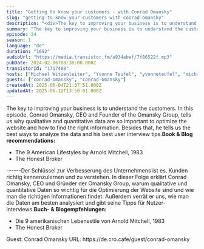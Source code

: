 ```yaml
---
title: "Getting to know your customers - with Conrad Omansky"
slug: "getting-to-know-your-customers-with-conrad-omansky"
description: "<div>The key to improving your business is to understand the customers. In this episode, Conrad Omansky, CEO and Founder of the Omansky Group, tells us why qualitative and quantitative data are so important to optimize the website and how to find the right information. Besides that, he tells us the best ways to analyze the data and his best user interview tips.<strong>Book &amp; Blog recommendations:&nbsp;</strong></div><ul><li>The 9 American Lifestyles by Arnold Mitchell, 1983</li><li>The Honest Broker</li></ul><div>------Der Schlüssel zur Verbesserung des Unternehmens ist es, Kunden richtig kennenzulernen und zu verstehen. In dieser Folge erklärt Conrad Omansky, CEO und Gründer der Omansky Group, warum qualitative und quantitative Daten so wichtig für die Optimierung der Website sind und wie man die richtigen Informationen findet. Außerdem verrät er uns, wie man die Daten am besten analysiert und gibt seine Tipps für Nutzer-Interviews.<strong>Buch- &amp; Blogempfehlungen:&nbsp;</strong></div><ul><li>Die 9 amerikanischen Lebensstile von Arnold Mitchell, 1983</li><li>The Honest Broker</li></ul><div>&nbsp;Guest: Conrad Omansky URL: https://de.cro.cafe/guest/conrad-omansky&nbsp;</div>"
summary: "The key to improving your business is to understand the customers. In this episode, Conrad Omansky, CEO and Founder of the Omansky Group, tells us why qualitative and quantitative data are so important to optimize the website and how to find the right information. Besides that, he tells us the best ways to analyze the data and his best user interview tips.Book & Blog recommendations: The 9 American Lifestyles by Arnold Mitchell, 1983The Honest Broker------Der Schlüssel zur Verbesserung des Unternehmens ist es, Kunden richtig kennenzulernen und zu verstehen. In dieser Folge erklärt Conrad Omansky, CEO und Gründer der Omansky Group, warum qualitative und quantitative Daten so wichtig für die Optimierung der Website sind und wie man die richtigen Informationen findet. Außerdem verrät er uns, wie man die Daten am besten analysiert und gibt seine Tipps für Nutzer-Interviews.Buch- & Blogempfehlungen: Die 9 amerikanischen Lebensstile von Arnold Mitchell, 1983The Honest Broker Guest: Conrad Omansky URL: https://de.cro.cafe/guest/conrad-omansky "
episode: 34
season: 1
language: "de"
duration: "1692"
audioUrl: "https://media.transistor.fm/a934abef/7f86522f.mp3"
pubDate: 2024-02-06T08:30:00.000Z
transistorId: "1717488"
hosts: ["Michael Witzenleiter", "Yvonne Teufel", "yvonneteufel", "michaelwitzenleiter"]
guests: ["conrad-omansky", "conrad-omansky"]
createdAt: 2025-06-04T21:37:51.000Z
updatedAt: 2025-06-12T13:50:01.000Z
---
```


The key to improving your business is to understand the customers. In this episode, Conrad Omansky, CEO and Founder of the Omansky Group, tells us why qualitative and quantitative data are so important to optimize the website and how to find the right information. Besides that, he tells us the best ways to analyze the data and his best user interview tips.<strong>Book & Blog recommendations: </strong>
<ul><li>The 9 American Lifestyles by Arnold Mitchell, 1983</li><li>The Honest Broker</li></ul>------Der Schlüssel zur Verbesserung des Unternehmens ist es, Kunden richtig kennenzulernen und zu verstehen. In dieser Folge erklärt Conrad Omansky, CEO und Gründer der Omansky Group, warum qualitative und quantitative Daten so wichtig für die Optimierung der Website sind und wie man die richtigen Informationen findet. Außerdem verrät er uns, wie man die Daten am besten analysiert und gibt seine Tipps für Nutzer-Interviews.<strong>Buch- & Blogempfehlungen: </strong>
<ul><li>Die 9 amerikanischen Lebensstile von Arnold Mitchell, 1983</li><li>The Honest Broker</li></ul> Guest: Conrad Omansky URL: https://de.cro.cafe/guest/conrad-omansky
